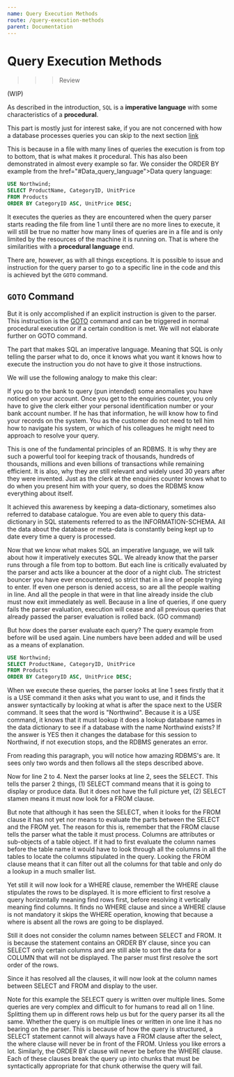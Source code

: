 ```yaml
---
name: Query Execution Methods
route: /query-execution-methods
parent: Documentation
---
```


# Query Execution Methods

>>> Review

(WIP)

As described in the introduction, `SQL` is a **imperative language** with some characteristics of a **procedural**. 

This part is mostly just for interest sake, if you are not concerned with how a database processes queries you can skip to the next section [link](TODO:)

This is because in a file with many lines of queries the execution is from top to bottom, that is what makes it procedural. This has also been demonstrated in almost every example so far. We consider the ORDER BY example from the href="#Data_query_language">Data query language:

```sql
USE Northwind;
SELECT ProductName, CategoryID, UnitPrice
FROM Products
ORDER BY CategoryID ASC, UnitPrice DESC;
```

It executes the queries as they are encountered when the query parser starts reading the file from line 1 until there are no more lines to execute, it will still be true no matter how many lines of queries are in a file and is only limited by the resources of the machine it is running on. That is where the similarities with a **procedural language** end. 

There are, however, as with all things exceptions. It is possible to issue and instruction for the query parser to go to a specific line in the code and this is achieved byt the `GOTO` command. 

## `GOTO` Command

But it is only accomplished if an explicit instruction is given to the parser. This instruction is the [GOTO](https://docs.microsoft.com/en-us/sql/t-sql/language-elements/goto-transact-sql?view=sql-server-2017") command and can be triggered in normal procedural execution or if a certain condition is met. We will not elaborate further on GOTO command.

The part that makes SQL an imperative language. Meaning that SQL is only telling the parser what to do, once it knows what you want it knows how to execute the instruction you do not have to give it those instructions. 

We will use the following analogy to make this clear:

If you go to the bank to query (pun intended) some anomalies you have noticed on your account. Once you get to the enquiries counter, you only have to give the clerk either your personal identification number or your bank account number. If he has that information, he will know how to find your records on the system. You as the customer do not need to tell him how to navigate his system, or which of his colleagues he might need to approach to resolve your query.

This is one of the fundamental principles of an RDBMS. It is why they are such a powerful tool for keeping track of thousands, hundreds of thousands, millions and even billions of transactions while remaining efficient. It is also, why they are still relevant and widely used 30 years after they were invented. Just as the clerk at the enquiries counter knows what to do when you present him with your query, so does the RDBMS know everything about itself.

It achieved this awareness by keeping a data-dictionary, sometimes also referred to database catalogue. You are even able to query this data-dictionary in SQL statements referred to as the INFORMATION-SCHEMA. All the data about the database or meta-data is constantly being kept up to date every time a query is processed.

Now that we know what makes SQL an imperative language, we will talk about how it imperatively executes SQL. We already know that the parser runs through a file from top to bottom. But each line is critically evaluated by the parser and acts like a bouncer at the door of a night club. The strictest bouncer you have ever encountered, so strict that in a line of people trying to enter. If even one person is denied access, so are all the people waiting in line. And all the people in that were in that line already inside the club must now exit immediately as well. Because in a line of queries, if one query fails the parser evaluation, execution will cease and all previous queries that already passed the parser evaluation is rolled back. (GO command)

But how does the parser evaluate each query? The query example from before will be used again. Line numbers have been added and will be used as a means of explanation.

```sql
USE Northwind;
SELECT ProductName, CategoryID, UnitPrice
FROM Products
ORDER BY CategoryID ASC, UnitPrice DESC;
```

When we execute these queries, the parser looks at line 1 sees firstly that it is a USE command it then asks what you want to use, and it finds the answer syntactically by looking at what is after the space next to the USER command. It sees that the word is "Northwind". Because it is a USE command, it knows that it must lookup it does a lookup database names in the data dictionary to see if a database with the name Northwind exists? If the answer is YES then it changes the database for this session to Northwind, if not execution stops, and the RDBMS generates an error.

From reading this paragraph, you will notice how amazing RDBMS's are. It sees only two words and then follows all the steps described above.

Now for line 2 to 4. Next the parser looks at line 2, sees the SELECT. This tells the parser 2 things, (1) SELECT command means that it is going to display or produce data. But it does not have the full picture yet, (2) SELECT stamen means it must now look for a FROM clause. 

But note that although it has seen the SELECT, when it looks for the FROM clause it has not yet nor means to evaluate the parts between the SELECT and the FROM yet. The reason for this is, remember that the FROM clause tells the parser what the table it must process. Columns are attributes or sub-objects of a table object. If it had to first evaluate the column names before the table name it would have to look through all the columns in all the tables to locate the columns stipulated in the query. Looking the FROM clause means that it can filter out all the columns for that table and only do a lookup in a much smaller list.

Yet still it will now look for a WHERE clause, remember the WHERE clause stipulates the rows to be displayed. It is more efficient to first resolve a query horizontally meaning find rows first, before resolving it vertically meaning find columns. It finds no WHERE clause and since a WHERE clause is not mandatory it skips the WHERE operation, knowing that because a where is absent all the rows are going to be displayed. 

Still it does not consider the column names between SELECT and FROM.  It is because the statement contains an ORDER BY clause, since you can SELECT only certain columns and are still able to sort the data for a COLUMN that will not be displayed. The parser must first resolve the sort order of the rows.

Since it has resolved all the clauses, it will now look at the column names between SELECT and FROM and display to the user.

Note for this example the SELECT query is written over multiple lines. Some queries are very complex and difficult to for humans to read all on 1 line. Splitting them up in different rows help us but for the query parser its all the same. Whether the query is on multiple lines or written in one line it has no bearing on the parser. This is because of how the query is structured, a SELECT statement cannot will always have a FROM clause after the select, the where clause will never be in front of the FROM. Unless you like errors a lot. Similarly, the ORDER BY clause will never be before the WHERE clause. Each of these clauses break the query up into chunks that must be syntactically appropriate for that chunk otherwise the query will fail.


